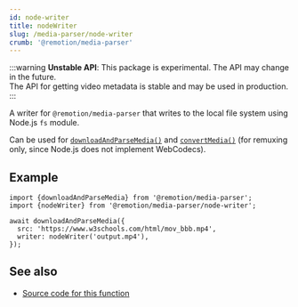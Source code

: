 ```yaml
---
id: node-writer
title: nodeWriter
slug: /media-parser/node-writer
crumb: '@remotion/media-parser'
---
```


:::warning
**Unstable API**: This package is experimental. The API may change in the future.  
The API for getting video metadata is stable and may be used in production.
:::

A writer for `@remotion/media-parser` that writes to the local file system using Node.js `fs` module.

Can be used for [`downloadAndParseMedia()`](/docs/media-parser/download-and-parse-media) and [`convertMedia()`](/docs/webcodecs/convert-media) (for remuxing only, since Node.js does not implement WebCodecs).

## Example

```tsx twoslash title="Writing to a local file"
import {downloadAndParseMedia} from '@remotion/media-parser';
import {nodeWriter} from '@remotion/media-parser/node-writer';

await downloadAndParseMedia({
  src: 'https://www.w3schools.com/html/mov_bbb.mp4',
  writer: nodeWriter('output.mp4'),
});
```

## See also

- [Source code for this function](https://github.com/remotion-dev/remotion/blob/main/packages/media-parser/src/writers/node.ts)
